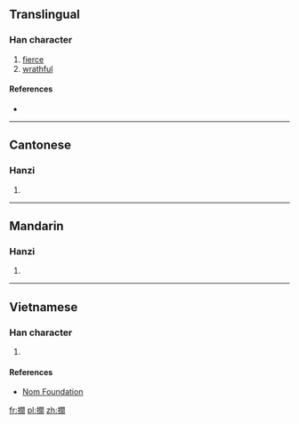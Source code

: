 ==Translingual==

===Han character===
{{Han char|rn=64|rad=手|as=12|sn=15|four=5702<sub>0</sub>|canj=手日弓月 (QANB)|ids=⿰[[扌]][[閒]]}}

# [[fierce]]
# [[wrathful]]

====References====
* {{Han ref|kx=0453.260|dkj=12682|dj=0803.090|hdz=31963.090|uh=648A|ud=25738|bh=E5B6|bd=58806}}

----

==Cantonese==

===Hanzi===
{{yue-hanzi|jyut=[[haan6]]|y=haan6}}

# {{defn|lang=yue|sort=手12}}

----

==Mandarin==

===Hanzi===
{{cmn-hanzi|pin=[[xiàn]] ([[xian4]])|wg=hsien<sup>4</sup>}}

# {{defn|lang=cmn|sort=手12}}

----

==Vietnamese==

===Han character===
{{vi-hantu|rs=手12|[[dằn]], [[giằn]]}}

# {{defn|lang=vi|sort=手12}}

====References====
*[http://nomfoundation.org/common/nom_details.php?codepoint=648a Nom Foundation]

[[fr:撊]]
[[pl:撊]]
[[zh:撊]]